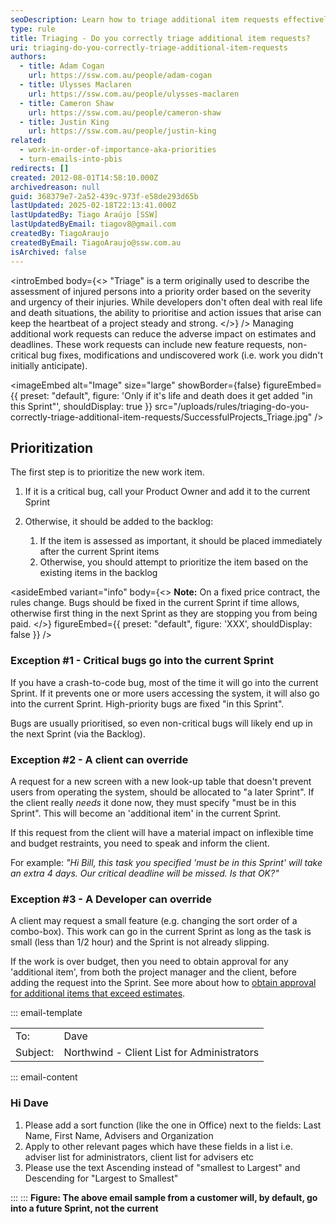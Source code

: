 ```yaml
---
seoDescription: Learn how to triage additional item requests effectively to keep your project on track.
type: rule
title: Triaging - Do you correctly triage additional item requests?
uri: triaging-do-you-correctly-triage-additional-item-requests
authors:
  - title: Adam Cogan
    url: https://ssw.com.au/people/adam-cogan
  - title: Ulysses Maclaren
    url: https://ssw.com.au/people/ulysses-maclaren
  - title: Cameron Shaw
    url: https://ssw.com.au/people/cameron-shaw
  - title: Justin King
    url: https://ssw.com.au/people/justin-king
related:
  - work-in-order-of-importance-aka-priorities
  - turn-emails-into-pbis
redirects: []
created: 2012-08-01T14:58:10.000Z
archivedreason: null
guid: 368379e7-2a52-439c-973f-e58de293d65b
lastUpdated: 2025-02-18T22:13:41.000Z
lastUpdatedBy: Tiago Araújo [SSW]
lastUpdatedByEmail: tiagov8@gmail.com
createdBy: TiagoAraujo
createdByEmail: TiagoAraujo@ssw.com.au
isArchived: false
---
```


<introEmbed
  body={<>
"Triage" is a term originally used to describe the assessment of injured persons into a priority order based on the severity and urgency of their injuries. While developers don't often deal with real life and death situations, the ability to prioritise and action issues that arise can keep the heartbeat of a project steady and strong.
  </>}
/>
Managing additional work requests can reduce the adverse impact on estimates and deadlines. These work requests can include new feature requests, non-critical bug fixes, modifications and undiscovered work (i.e. work you didn't initially anticipate).


<imageEmbed
  alt="Image"
  size="large"
  showBorder={false}
  figureEmbed={{
    preset: "default",
    figure: 'Only if it\'s life and death does it get added "in this Sprint"',
    shouldDisplay: true
  }}
  src="/uploads/rules/triaging-do-you-correctly-triage-additional-item-requests/SuccessfulProjects\_Triage.jpg"
/>

## Prioritization

The first step is to prioritize the new work item.

1. If it is a critical bug, call your Product Owner and add it to the current Sprint
2. Otherwise, it should be added to the backlog:

     1. If the item is assessed as important, it should be placed immediately after the current Sprint items
     2. Otherwise, you should attempt to prioritize the item based on the existing items in the backlog

<asideEmbed
  variant="info"
  body={<>
    **Note:** On a fixed price contract, the rules change. Bugs should be fixed in the current Sprint if time allows, otherwise first thing in the next Sprint as they are stopping you from being paid.
  </>}
  figureEmbed={{
    preset: "default",
    figure: 'XXX',
    shouldDisplay: false
  }}
/>

### Exception #1 - Critical bugs go into the current Sprint

If you have a crash-to-code bug, most of the time it will go into the current Sprint. If it prevents one or more users accessing the system, it will also go into the current Sprint. High-priority bugs are fixed "in this Sprint".

Bugs are usually prioritised, so even non-critical bugs will likely end up in the next Sprint (via the Backlog).

### Exception #2 - A client can override

A request for a new screen with a new look-up table that doesn't prevent users from operating the system, should be allocated to "a later Sprint".
If the client really *needs* it done now, they must specify "must be in this Sprint". This will become an 'additional item' in the current Sprint.

If this request from the client will have a material impact on inflexible time and budget restraints, you need to speak and inform the client.

For example: *"Hi Bill, this task you specified 'must be in this Sprint' will take an extra 4 days. Our critical deadline will be missed. Is that OK?"*

### Exception #3 - A Developer can override

A client may request a small feature (e.g. changing the sort order of a combo-box). This work can go in the current Sprint as long as the task is small (less than 1/2 hour) and the Sprint is not already slipping.

If the work is over budget, then you need to obtain approval for any 'additional item', from both the project manager and the client, before adding the request into the Sprint. See more about how to [obtain approval for additional items that exceed estimates](/inform-clients-about-estimates-overrun).

::: email-template

|          |     |
| -------- | --- |
| To:      | Dave |
| Subject: | Northwind - Client List for Administrators  |
::: email-content

### Hi Dave

1. Please add a sort function (like the one in Office) next to the fields: Last Name, First Name, Advisers and Organization
2. Apply to other relevant pages which have these fields in a list i.e. adviser list for administrators, client list for advisers etc
3. Please use the text Ascending instead of "smallest to Largest" and Descending for "Largest to Smallest"

:::
:::
**Figure: The above email sample from a customer will, by default, go into a future Sprint, not the current**

